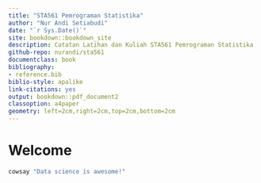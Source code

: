 ```yaml
--- 
title: "STA561 Pemrograman Statistika"
author: "Nur Andi Setiabudi"
date: "`r Sys.Date()`"
site: bookdown::bookdown_site
description: Catatan Latihan dan Kuliah STA561 Pemrograman Statistika
github-repo: nurandi/sta561
documentclass: book
bibliography:
- reference.bib
biblio-style: apalike
link-citations: yes
output: bookdown::pdf_document2
classoption: a4paper
geometry: left=2cm,right=2cm,top=2cm,bottom=2cm
---
```


# Welcome {-}

```bash
cowsay "Data science is awesome!"
```
